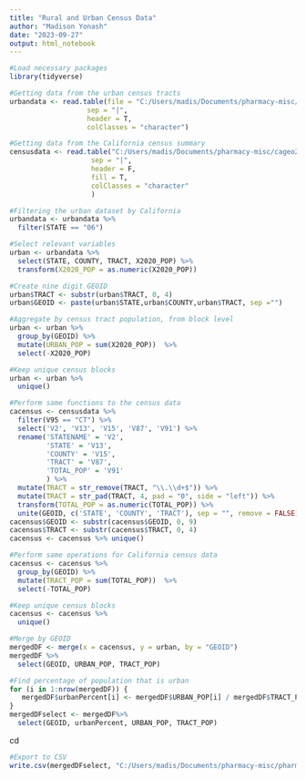 ```yaml
---
title: "Rural and Urban Census Data"
author: "Madison Yonash"
date: "2023-09-27"
output: html_notebook
---
```


```r
#Load necessary packages
library(tidyverse)
```

```r
#Getting data from the urban census tracts
urbandata <- read.table(file = "C:/Users/madis/Documents/pharmacy-misc/Urban Census Data.txt", 
                   sep = "|",
                   header = T,
                   colClasses = "character")
```

```r
#Getting data from the California census summary 
censusdata <- read.table("C:/Users/madis/Documents/pharmacy-misc/cageo2020.pl",
                    sep = "|",
                    header = F,
                    fill = T,
                    colClasses = "character"
                    )
```

```r
#Filtering the urban dataset by California
urbandata <- urbandata %>% 
  filter(STATE == "06")
```

```r
#Select relevant variables
urban <- urbandata %>% 
  select(STATE, COUNTY, TRACT, X2020_POP) %>% 
  transform(X2020_POP = as.numeric(X2020_POP))
```

```r
#Create nine digit GEOID
urban$TRACT <- substr(urban$TRACT, 0, 4)
urban$GEOID <- paste(urban$STATE,urban$COUNTY,urban$TRACT, sep ="")
```

```r
#Aggregate by census tract population, from block level
urban <- urban %>% 
  group_by(GEOID) %>% 
  mutate(URBAN_POP = sum(X2020_POP))  %>% 
  select(-X2020_POP)
```

```r
#Keep unique census blocks
urban <- urban %>% 
  unique()
```

```r
#Perform same functions to the census data
cacensus <- censusdata %>%  
  filter(V95 == "CT") %>% 
  select('V2', 'V13', 'V15', 'V87', 'V91') %>% 
  rename('STATENAME' = 'V2',
         'STATE' = 'V13',
         'COUNTY' = 'V15',
         'TRACT' = 'V87',
         'TOTAL_POP' = 'V91'
         ) %>% 
  mutate(TRACT = str_remove(TRACT, "\\.\\d+$")) %>% 
  mutate(TRACT = str_pad(TRACT, 4, pad = "0", side = "left")) %>% 
  transform(TOTAL_POP = as.numeric(TOTAL_POP)) %>% 
  unite(GEOID, c('STATE', 'COUNTY', 'TRACT'), sep = "", remove = FALSE)
cacensus$GEOID <- substr(cacensus$GEOID, 0, 9)
cacensus$TRACT <- substr(cacensus$TRACT, 0, 4)
cacensus <- cacensus %>% unique()
```

```r
#Perform same operations for California census data
cacensus <- cacensus %>% 
  group_by(GEOID) %>% 
  mutate(TRACT_POP = sum(TOTAL_POP))  %>% 
  select(-TOTAL_POP) 
```

```r
#Keep unique census blocks
cacensus <- cacensus %>% 
  unique()
```



```r
#Merge by GEOID
mergedDF <- merge(x = cacensus, y = urban, by = "GEOID") 
mergedDF %>% 
  select(GEOID, URBAN_POP, TRACT_POP)
```

```r
#Find percentage of population that is urban
for (i in 1:nrow(mergedDF)) {
   mergedDF$urbanPercent[i] <- mergedDF$URBAN_POP[i] / mergedDF$TRACT_POP[i]
}
mergedDFselect <- mergedDF%>%
  select(GEOID, urbanPercent, URBAN_POP, TRACT_POP)
```
cd
```r
#Export to CSV
write.csv(mergedDFselect, "C:/Users/madis/Documents/pharmacy-misc/pharmacy-access/Urban-Rural.csv", row.names=FALSE)
```

